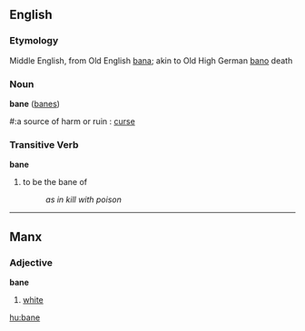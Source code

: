 ==English==
===Etymology===
Middle English, from Old English [[bana]]; akin to Old High German [[bano]] death

===Noun===
'''bane''' ([[banes]])
#:a source of harm or ruin : [[curse]]

===Transitive Verb===
'''bane'''
#to be the bane of
#:''as in kill with poison''

----
==Manx==
===Adjective===
'''bane'''
#[[white]]

[[hu:bane]]